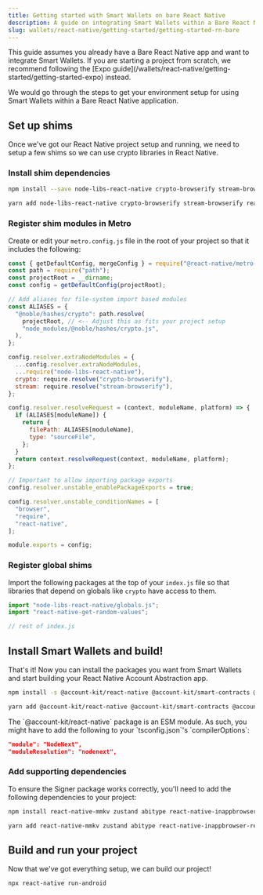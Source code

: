 ```yaml
---
title: Getting started with Smart Wallets on bare React Native
description: A guide on integrating Smart Wallets within a Bare React Native application
slug: wallets/react-native/getting-started/getting-started-rn-bare
---
```


<Info>
  This guide assumes you already have a Bare React Native app and want to
  integrate Smart Wallets. If you are starting a project from scratch, we
  recommend following the [Expo
  guide](/wallets/react-native/getting-started/getting-started-expo) instead.
</Info>

We would go through the steps to get your environment setup for using Smart Wallets within a Bare React Native application.

<Markdown src="../../../shared/react-native/prerequisites.mdx" />

## Set up shims

Once we've got our React Native project setup and running, we need to setup a few shims so we can use crypto libraries in React Native.

### Install shim dependencies

<CodeBlocks>

```bash npm
npm install --save node-libs-react-native crypto-browserify stream-browserify react-native-get-random-values
```

```bash yarn
yarn add node-libs-react-native crypto-browserify stream-browserify react-native-get-random-values
```

</CodeBlocks>

### Register shim modules in Metro

Create or edit your `metro.config.js` file in the root of your project so that it includes the following:

```js metro.config.js
const { getDefaultConfig, mergeConfig } = require("@react-native/metro-config");
const path = require("path");
const projectRoot = __dirname;
const config = getDefaultConfig(projectRoot);

// Add aliases for file-system import based modules
const ALIASES = {
  "@noble/hashes/crypto": path.resolve(
    projectRoot, // <-- Adjust this as fits your project setup
    "node_modules/@noble/hashes/crypto.js",
  ),
};

config.resolver.extraNodeModules = {
  ...config.resolver.extraNodeModules,
  ...require("node-libs-react-native"),
  crypto: require.resolve("crypto-browserify"),
  stream: require.resolve("stream-browserify"),
};

config.resolver.resolveRequest = (context, moduleName, platform) => {
  if (ALIASES[moduleName]) {
    return {
      filePath: ALIASES[moduleName],
      type: "sourceFile",
    };
  }
  return context.resolveRequest(context, moduleName, platform);
};

// Important to allow importing package exports
config.resolver.unstable_enablePackageExports = true;

config.resolver.unstable_conditionNames = [
  "browser",
  "require",
  "react-native",
];

module.exports = config;
```

### Register global shims

Import the following packages at the top of your `index.js` file so that libraries that depend on globals like `crypto` have access to them.

```js index.js
import "node-libs-react-native/globals.js";
import "react-native-get-random-values";

// rest of index.js
```

## Install Smart Wallets and build!

That's it! Now you can install the packages you want from Smart Wallets and start building your React Native Account Abstraction app.

<CodeBlocks>

```bash npm
npm install -s @account-kit/react-native @account-kit/smart-contracts @account-kit/infra
```

```bash yarn
yarn add @account-kit/react-native @account-kit/smart-contracts @account-kit/infra
```

</CodeBlocks>

<Tip>
The `@account-kit/react-native` package is an ESM module. As such, you might have to add the following to your `tsconfig.json`'s `compilerOptions`:

```json
"module": "NodeNext",
"moduleResolution": "nodenext",
```

</Tip>

### Add supporting dependencies

To ensure the Signer package works correctly, you'll need to add the following dependencies to your project:

<CodeBlocks>

```bash npm
npm install react-native-mmkv zustand abitype react-native-inappbrowser-reborn
```

```bash yarn
yarn add react-native-mmkv zustand abitype react-native-inappbrowser-reborn
```

</CodeBlocks>

## Build and run your project

Now that we've got everything setup, we can build our project!

```bash
npx react-native run-android
```
